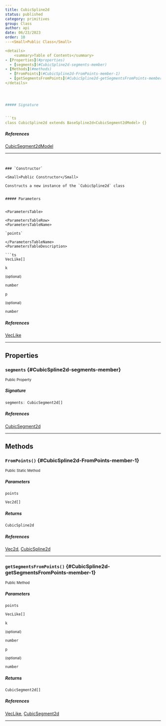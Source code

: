```yaml
---
title: CubicSpline2d
status: published
category: primitives
group: Class
author: api
date: 06/23/2023
order: 10
---<Small>Public Class</Small>

<details>
	<summary>Table of Contents</summary>
- [Properties](#properties)
  - [segments](#CubicSpline2d-segments-member)
- [Methods](#methods)
  - [FromPoints](#CubicSpline2d-FromPoints-member-1)
  - [getSegmentsFromPoints](#CubicSpline2d-getSegmentsFromPoints-member-1)
</details>




##### Signature


```ts
class CubicSpline2d extends BaseSpline2d<CubicSegment2dModel> {}
```

##### References

[CubicSegment2dModel](/gen/primitives/CubicSegment2dModel-interface)

---
```


### `Constructor`

<Small>Public Constructor</Small>

Constructs a new instance of the `CubicSpline2d` class


##### Parameters


<ParametersTable>

<ParametersTableRow>
<ParametersTableName>

`points`

</ParametersTableName>
<ParametersTableDescription>

```ts
VecLike[]
```



</ParametersTableDescription>
</ParametersTableRow>
<ParametersTableRow>
<ParametersTableName>

`k`

 <Small>(optional)</Small>

</ParametersTableName>
<ParametersTableDescription>

```ts
number
```



</ParametersTableDescription>
</ParametersTableRow>
<ParametersTableRow>
<ParametersTableName>

`p`

 <Small>(optional)</Small>

</ParametersTableName>
<ParametersTableDescription>

```ts
number
```



</ParametersTableDescription>
</ParametersTableRow>
</ParametersTable>

##### References

[VecLike](/gen/primitives/VecLike-type)

---

## Properties

### `segments` \{#CubicSpline2d-segments-member}

<Small>Public Property</Small>

##### Signature


```ts
segments: CubicSegment2d[]
```

##### References

[CubicSegment2d](/gen/primitives/CubicSegment2d-class)

---

## Methods

### `FromPoints()` \{#CubicSpline2d-FromPoints-member-1}

<Small>Public Static Method</Small>

##### Parameters


<ParametersTable>

<ParametersTableRow>
<ParametersTableName>

`points`

</ParametersTableName>
<ParametersTableDescription>

```ts
Vec2d[]
```



</ParametersTableDescription>
</ParametersTableRow>
</ParametersTable>

##### Returns


```ts
CubicSpline2d
```

##### References

[Vec2d](/gen/primitives/Vec2d-class), [CubicSpline2d](/gen/primitives/CubicSpline2d-class)

---

### `getSegmentsFromPoints()` \{#CubicSpline2d-getSegmentsFromPoints-member-1}

<Small>Public Method</Small>

##### Parameters


<ParametersTable>

<ParametersTableRow>
<ParametersTableName>

`points`

</ParametersTableName>
<ParametersTableDescription>

```ts
VecLike[]
```



</ParametersTableDescription>
</ParametersTableRow>
<ParametersTableRow>
<ParametersTableName>

`k`

 <Small>(optional)</Small>

</ParametersTableName>
<ParametersTableDescription>

```ts
number
```



</ParametersTableDescription>
</ParametersTableRow>
<ParametersTableRow>
<ParametersTableName>

`p`

 <Small>(optional)</Small>

</ParametersTableName>
<ParametersTableDescription>

```ts
number
```



</ParametersTableDescription>
</ParametersTableRow>
</ParametersTable>

##### Returns


```ts
CubicSegment2d[]
```

##### References

[VecLike](/gen/primitives/VecLike-type), [CubicSegment2d](/gen/primitives/CubicSegment2d-class)

---

